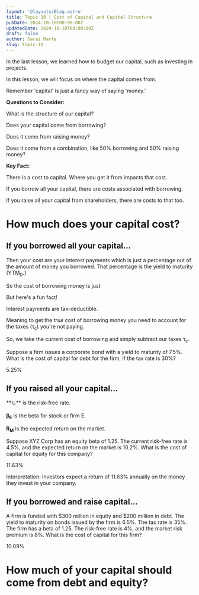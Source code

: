 ```yaml
---
layout: '@layouts/Blog.astro'
title: Topic 10 | Cost of Capital and Capital Structure
pubDate: 2024-10-10T00:00:00Z 
updatedDate: 2024-10-10T00:00:00Z 
draft: false
author: Sarai Marte
slug: topic-10
---
```



In the last lesson, we learned how to budget our capital, such as investing in projects.

In this lesson, we will focus on where the capital comes from.

Remember 'capital' is just a fancy way of saying 'money.'

**Questions to Consider:**

What is the structure of our capital?

Does your capital come from borrowing?

Does it come from raising money?

Does it come from a combination, like 50% borrowing and 50% raising money?

**Key Fact:**

There is a cost to capital. Where you get it from impacts that cost.

If you borrow all your capital, there are costs associated with borrowing.  

If you raise all your capital from shareholders, there are costs to that too.  

# How much does your capital cost?

## If you borrowed all your capital...

Then your cost are your interest payments which is just a percentage out of the amount of money you borrowed. That percentage is the yield to maturity (YTM<sub>D</sub>.) 

So the cost of borrowing money is just 

<Latex formula="\text{YTM}_D \times \text{Amount borrowed}" />

But here's a fun fact! 

Interest payments are tax-deductible. 

Meaning to get the *true* cost of borrowing money you need to account for the taxes (τ<sub>c</sub>) you're not paying. 

So, we take the current cost of borrowing and simply subtract our taxes τ<sub>c</sub>.

<RuleBox>
<Latex formula="(1 - \tau_c) \times \text{ytm}_D \times \text{Amount borrowed}" />
</RuleBox>

Suppose a firm issues a corporate bond with a yield to maturity of 7.5%. What is the cost of capital for debt for the firm, if the tax rate is 30%?

<Solution>

5.25% 

</Solution>

## If you raised all your capital...

<RuleBox>
<Latex formula="R_E = r_F + \beta_E \left(E[R_M] - r_F\right)" />
**r<sub>F</sub>** is the risk-free rate.  

**β<sub>E</sub>** is the beta for stock or firm E.

**R<sub>M</sub>** is the expected return on the market.

</RuleBox>

Suppose XYZ Corp has an equity beta of 1.25. The current risk-free rate is 4.5%, and the expected return on the market is 10.2%. What is the cost of capital for equity for this company?

<Solution>

11.63% 

Interpretation: Investors expect a return of 11.63% annually on the money they invest in your company.  

</Solution>

## If you borrowed and raise capital...

<RuleBox>
<Latex formula="\omega_E \times R_E + \omega_D \times \text{ytm}_D \times (1 - \tau)" />
</RuleBox>

A firm is funded with $300 million in equity and $200 million in debt. The yield to maturity on bonds issued by the firm is 6.5%. The tax rate is 35%. The firm has a beta of 1.25. The risk-free rate is 4%, and the market risk premium is 8%. What is the cost of capital for this firm?

<Solution>

10.09% 

</Solution>

# How much of your capital should come from debt and equity?

